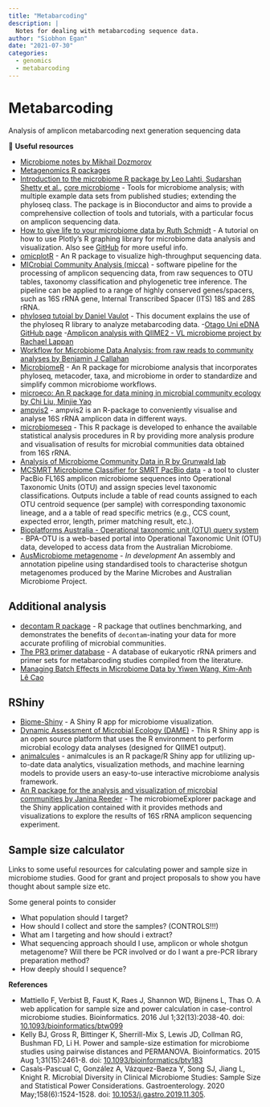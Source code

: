 ```yaml
---
title: "Metabarcoding"
description: |
  Notes for dealing with metabarcoding sequence data.
author: "Siobhon Egan"
date: "2021-07-30"
categories:
  - genomics
  - metabarcoding
---
```


# Metabarcoding

[Analysis of amplicon metabarcoding next generation sequencing data]{.badge .badge-info}

🔗 **Useful resources**

-   [Microbiome notes by Mikhail Dozmorov](https://github.com/mdozmorov/Microbiome_notes)
-   [Metagenomics R packages](https://rdrr.io/category/biocview/Metagenomics/)
-   [Introduction to the microbiome R package by Leo Lahti, Sudarshan Shetty et al.](https://microbiome.github.io/tutorials/), [core microbiome](https://microbiome.github.io/tutorials/Core.html) - Tools for microbiome analysis; with multiple example data sets from published studies; extending the phyloseq class. The package is in Bioconductor and aims to provide a comprehensive collection of tools and tutorials, with a particular focus on amplicon sequencing data.
-   [How to give life to your microbiome data by Ruth Schmidt](https://towardsdatascience.com/how-to-give-life-to-your-microbiome-data-using-plotly-r-1892281183cf) - A tutorial on how to use Plotly's R graphing library for microbiome data analysis and visualization. Also see [GitHub](https://github.com/ruthlys/) for more useful info.
-   [omicplotR](https://github.com/dgiguer/omicplotR) - An R package to visualize high-throughput sequencing data.
-   [MICrobial Community Analysis (micca)](https://micca.readthedocs.io/en/1.7.2/index.html) - software pipeline for the processing of amplicon sequencing data, from raw sequences to OTU tables, taxonomy classification and phylogenetic tree inference. The pipeline can be applied to a range of highly conserved genes/spacers, such as 16S rRNA gene, Internal Transcribed Spacer (ITS) 18S and 28S rRNA.
-   [phyloseq tutoial by Daniel Vaulot](https://vaulot.github.io/tutorials/Phyloseq_tutorial.html#content) - This document explains the use of the phyloseq R library to analyze metabarcoding data. -[Otago Uni eDNA GitHub page](https://github.com/otagoedna) -[Amplicon analysis with QIIME2 - VL microbiome project by Rachael Lappan](https://rachaellappan.github.io/VL-QIIME2-analysis/)
-   [Workflow for Microbiome Data Analysis: from raw reads to community analyses by Benjamin J Callahan](https://bioconductor.org/help/course-materials/2017/BioC2017/Day1/Workshops/Microbiome/MicrobiomeWorkflowII.html#abstract)
-   [MicrobiomeR](https://microbiomer.vallenderlab.org/) - An R package for microbiome analysis that incorporates phyloseq, metacoder, taxa, and microbiome in order to standardize and simplify common microbiome workflows.
-   [microeco: An R package for data mining in microbial community ecology by Chi Liu, Minjie Yao](https://chiliubio.github.io/microeco/)
-   [ampvis2](https://madsalbertsen.github.io/ampvis2/index.html) - ampvis2 is an R-package to conveniently visualise and analyse 16S rRNA amplicon data in different ways.
-   [microbiomeseq](https://github.com/umerijaz/microbiomeSeq) - This R package is developed to enhance the available statistical analysis procedures in R by providing more analysis produre and visualisation of results for microbial communities data obtained from 16S rRNA.
-   [Analysis of Microbiome Community Data in R by Grunwald lab](https://grunwaldlab.github.io/analysis_of_microbiome_community_data_in_r/index.html)
-   [MCSMRT Microbiome Classifier for SMRT PacBio data](https://github.com/jpearl01/mcsmrt) - a tool to cluster PacBio FL16S amplicon microbiome sequences into Operational Taxonomic Units (OTU) and assign species level taxonomic classifications. Outputs include a table of read counts assigned to each OTU centroid sequence (per sample) with corresponding taxonomic lineage, and a a table of read specific metrics (e.g., CCS count, expected error, length, primer matching result, etc.).
-   [Bioplatforms Australia - Operational taxonomic unit (OTU) query system](https://github.com/BioplatformsAustralia/bpaotu) - BPA-OTU is a web-based portal into Operational Taxonomic Unit (OTU) data, developed to access data from the Australian Microbiome.
-   [AusMicrobiome metagenome](https://github.com/martinostrowski/metagenome) - *In development* An assembly and annotation pipeline using standardised tools to characterise shotgun metagenomes produced by the Marine Microbes and Australian Microbiome Project.

## Additional analysis

-   [decontam R package](https://benjjneb.github.io/decontam/vignettes/decontam_intro.html) - R package that outlines benchmarking, and demonstrates the benefits of `decontam`-inating your data for more accurate profiling of microbial communities.
-   [The PR3 primer database](https://app.pr2-primers.org/) - A database of eukaryotic rRNA primers and primer sets for metabarcoding studies compiled from the literature.
-   [Managing Batch Effects in Microbiome Data by Yiwen Wang, Kim-Anh Lê Cao](https://evayiwenwang.github.io/Managing_batch_effects/)

## RShiny

-   [Biome-Shiny](https://github.com/Biodata-PT/Biome-Shiny) - A Shiny R app for microbiome visualization.
-   [Dynamic Assessment of Microbial Ecology (DAME)](https://acnc-shinyapps.shinyapps.io/DAME/) - This R Shiny app is an open source platform that uses the R environment to perform microbial ecology data analyses (designed for QIIME1 output).
-   [animalcules](https://compbiomed.github.io/animalcules-docs/index.html) - animalcules is an R package/R Shiny app for utilizing up-to-date data analytics, visualization methods, and machine learning models to provide users an easy-to-use interactive microbiome analysis framework.
-   [An R package for the analysis and visualization of microbial communities by Janina Reeder](https://github.com/zoecastillo/microbiomeExplorer) - The microbiomeExplorer package and the Shiny application contained with it provides methods and visualizations to explore the results of 16S rRNA amplicon sequencing experiment.

## Sample size calculator

Links to some useful resources for calculating power and sample size in microbiome studies. Good for grant and project proposals to show you have thought about sample size etc.

Some general points to consider

-   What population should I target?
-   How should I collect and store the samples? (CONTROLS!!!)
-   What am I targeting and how should i extract?
-   What sequencing approach should I use, amplicon or whole shotgun metagenome? Will there be PCR involved or do I want a pre-PCR library preparation method?
-   How deeply should I sequence?

**References**

-   Mattiello F, Verbist B, Faust K, Raes J, Shannon WD, Bijnens L, Thas O. A web application for sample size and power calculation in case-control microbiome studies. Bioinformatics. 2016 Jul 1;32(13):2038-40. doi: [10.1093/bioinformatics/btw099](https://doi.org/10.1093/bioinformatics/btw099)
-   Kelly BJ, Gross R, Bittinger K, Sherrill-Mix S, Lewis JD, Collman RG, Bushman FD, Li H. Power and sample-size estimation for microbiome studies using pairwise distances and PERMANOVA. Bioinformatics. 2015 Aug 1;31(15):2461-8. doi: [10.1093/bioinformatics/btv183](https://doi.org/10.1093/bioinformatics/btv183)
-   Casals-Pascual C, González A, Vázquez-Baeza Y, Song SJ, Jiang L, Knight R. Microbial Diversity in Clinical Microbiome Studies: Sample Size and Statistical Power Considerations. Gastroenterology. 2020 May;158(6):1524-1528. doi: [10.1053/j.gastro.2019.11.305](https://doi.org/10.1053/j.gastro.2019.11.305).
